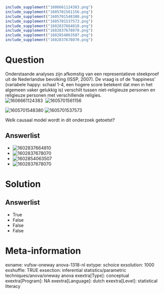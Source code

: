 ```{r, echo = FALSE, results = "hide"}
include_supplement("1606661124383.png")
include_supplement("1605701561156.png")
include_supplement("1605701548380.png")
include_supplement("1605701537573.png")
include_supplement("1602837664810.png")
include_supplement("1602837678070.png")
include_supplement("1602854063507.png")
include_supplement("1602837678070.png")
```

Question
========
Onderstaande analyses zijn afkomstig van een representatieve steekproef
uit de Nederlandse bevolking (ISSP, 2007). De vraag is of de ‘happiness’
(variabele happy: schaal 1-4, een hogere score betekent dat men in het
algemeen vaker gelukkig is) verschilt tussen niet-religieuze personen en
religieuze personen met verschillende religies.  
<img src="1606661124383.png" class="fr-fic fr-dii tvcss_2"
alt="1606661124383" />  <img src="1605701561156.png" class="fr-fic fr-dii tvcss_3"
alt="1605701561156" />  
  
  
<img src="1605701548380.png" class="fr-fic fr-dii tvcss_4"
alt="1605701548380" /> <img src="1605701537573.png" class="fr-fic fr-dii"
alt="1605701537573" />  
  
Welk causaal model wordt in dit onderzoek getoetst?

Answerlist
----------
* <img src="1602837664810.png" class="fr-fic fr-dii tvcss_5"
  alt="1602837664810" />
* <img src="1602837678070.png" class="fr-fic fr-dii tvcss_6"
  alt="1602837678070" />
* <img src="1602854063507.png" class="fr-fic fr-dii tvcss_7"
  alt="1602854063507" />
* <img src="1602837678070.png" class="fr-fic fr-dii tvcss_8"
  alt="1602837678070" />

Solution
========










Answerlist
----------
* True
* False
* False
* False

Meta-information
================
exname: vufsw-oneway anova-1318-nl
extype: schoice
exsolution: 1000
exshuffle: TRUE
exsection: inferential statistics/parametric techniques/anova/oneway anova
exextra[Type]: conceptual
exextra[Program]: NA
exextra[Language]: dutch
exextra[Level]: statistical literacy

